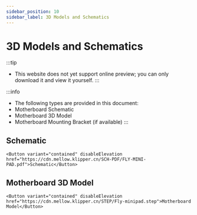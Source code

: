 ```yaml
---
sidebar_position: 10
sidebar_label: 3D Models and Schematics
---
```



# 3D Models and Schematics


:::tip
* This website does not yet support online preview; you can only download it and view it yourself.
:::

:::info
* The following types are provided in this document:
* Motherboard Schematic
* Motherboard 3D Model
* Motherboard Mounting Bracket (if available)
:::

## Schematic

    <Button variant="contained" disableElevation href="https://cdn.mellow.klipper.cn/SCH-PDF/FLY-MINI-PAD.pdf">Schematic</Button>


## Motherboard 3D Model

    <Button variant="contained" disableElevation href="https://cdn.mellow.klipper.cn/STEP/Fly-minipad.step">Motherboard Model</Button>